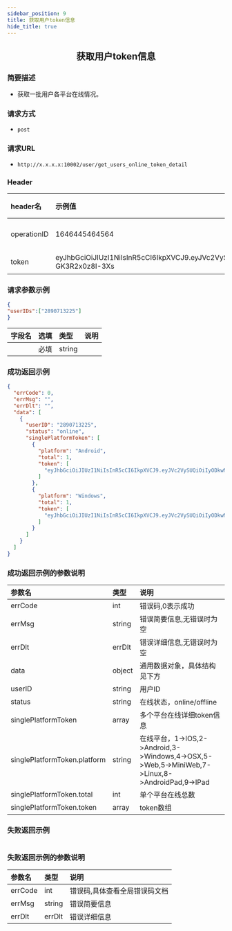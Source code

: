 ```yaml
---
sidebar_position: 9
title: 获取用户token信息
hide_title: true
---
```


<center>

## 获取用户token信息

</center>

### 简要描述
- 获取一批用户各平台在线情况。
### 请求方式
- `post` 
### 请求URL
- `http://x.x.x.x:10002/user/get_users_online_token_detail` 


### Header
|header名|示例值|选填|类型|说明|
|:----    |:-------    |:--- |---|------      |
|operationID|1646445464564|必填|string|operationID用于全局链路追踪|
|token|eyJhbGciOiJIUzI1NiIsInR5cCI6IkpXVCJ9.eyJVc2VySUQiOiJvcGVuSU02NTQzMjEiLCJQbGF0Zm9ybUlEIjowLCJleHAiOjE2OTY0OTE4NTAsIm5iZiI6MTY4ODcxNTU1MCwiaWF0IjoxNjg4NzE1ODUwfQ.Mfhg3OiRtJY48rZbKWecNeydnHWW-GK3R2x0z8I-3Xs|必填|string|管理员token|


### 请求参数示例


```json
{
"userIDs":["2890713225"]
}
```
|字段名|选填|类型|说明|
|:----    |:-------    |:--- |---|
||必填|string||
### 成功返回示例


```json
{
  "errCode": 0,
  "errMsg": "",
  "errDlt": "",
  "data": [
    {
      "userID": "2890713225",
      "status": "online",
      "singlePlatformToken": [
        {
          "platform": "Android",
          "total": 1,
          "token": [
            "eyJhbGciOiJIUzI1NiIsInR5cCI6IkpXVCJ9.eyJVc2VySUQiOiIyODkwNzEzMjI1IiwiUGxhdGZvcm1JRCI6MiwiZXhwIjoxNzA0NTA5ODg4LCJuYmYiOjE2OTY3MzM1ODgsImlhdCI6MTY5NjczMzg4OH0.uii4Sf05z7VIGCDXUEtqq7cwdXakWkJJrCwYUigvc3I"
          ]
        },
        {
          "platform": "Windows",
          "total": 1,
          "token": [
            "eyJhbGciOiJIUzI1NiIsInR5cCI6IkpXVCJ9.eyJVc2VySUQiOiIyODkwNzEzMjI1IiwiUGxhdGZvcm1JRCI6MywiZXhwIjoxNzA0Njk1NzI0LCJuYmYiOjE2OTY5MTk0MjQsImlhdCI6MTY5NjkxOTcyNH0.-TBNT0YKn_8YH9oO8A8SYEpNzOg1-EQD8O23R0MsVLE"
          ]
        }
      ]
    }
  ]
}
```
### 成功返回示例的参数说明


|参数名|类型|说明|
|:----    |:-------    |:--- |
|errCode|int|错误码,0表示成功|
|errMsg|string|错误简要信息,无错误时为空|
|errDlt|errDlt|错误详细信息,无错误时为空|
|data|object|通用数据对象，具体结构见下方|
|userID|string|用户ID|
|status|string|在线状态，online/offline|
|singlePlatformToken|array|多个平台在线详细token信息|
|singlePlatformToken.platform|string|在线平台，1-&gt;IOS,2-&gt;Android,3-&gt;Windows,4-&gt;OSX,5-&gt;Web,5-&gt;MiniWeb,7-&gt;Linux,8-&gt;AndroidPad,9-&gt;IPad|
|singlePlatformToken.total|int|单个平台在线总数|
|singlePlatformToken.token|array|token数组|
### 失败返回示例


```json

```
### 失败返回示例的参数说明


|参数名|类型|说明|
|:----    |:-------    |:--- |
|errCode|int|错误码,具体查看全局错误码文档|
|errMsg|string|错误简要信息|
|errDlt|errDlt|错误详细信息|

